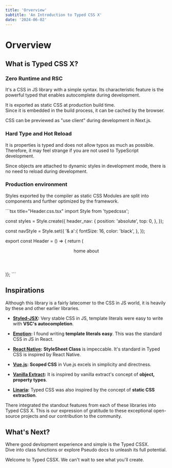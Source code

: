```yaml
---
title: 'Orverview'
subtitle: 'An Introduction to Typed CSS X'
date: '2024-06-02'
---
```



<TocBot />

# Orverview

## What is Typed CSS X?

### Zero Runtime and RSC

It's a CSS in JS library with a simple syntax. Its characteristic feature is the powerful typed that enables autocomplete during development.

It is exported as static CSS at production build time.  
Since it is embedded in the build process, it can be cached by the browser.

CSS can be previewed as "use client" during development in Next.js.

### Hard Type and Hot Reload

It is properties is typed and does not allow typos as much as possible.  
Therefore, it may feel strange if you are not used to TypeScript development.

Since objects are attached to dynamic styles in development mode, there is no need to reload during development.

### Production environment

Styles exported by the compiler as static CSS Modules are split into components and further optimized by the framework.


<Tabs>
  <Tab>
```tsx title="Header.css.tsx"
import Style from 'typedcssx';

const styles = Style.create({
  header_nav: {
    position: 'absolute',
    top: 0,
  },
});

const navStyle = Style.set({
  '& a':{
    fontSize: 16,
    color: 'black',
  },
});

export const Header = () => {
return (
  <header className={styles.header_nav}>
    <nav className={navStyle}>
      <a>home</a>
      <a>about</a>
    </nav>
  </header>
)};
```
  </Tab>
</Tabs>

## Inspirations

Although this library is a fairly latecomer to the CSS in JS world, it is heavily by these and other earlier libraries.

- **[Styled-JSX](https://styled-system.com/):** Very stable CSS in JS, template literals were easy to write with **VSC's autocompletion**.

- **[Emotion](https://emotion.sh/docs/introduction/):** I found writing **template literals easy**. This was the standard CSS in JS in React.

- **[React Native](https://reactnative.dev/):** **StyleSheet Class** is impeccable. It's standard in Typed CSS is inspired by React Native.

- **[Vue.js](https://vuejs.org/):** **Scoped CSS** in Vue.js excels in simplicity and directness.

- **[Vanilla Extract](https://vanilla-extract.style/):** It is inspired by vanilla extract's concept of **object, property types**.

- **[Linaria](https://github.com/callstack/linaria):**  Typed CSS was also inspired by the concept of **static CSS extraction**.

There integrated the standout features from each of these libraries into Typed CSS X. This is our expression of gratitude to these exceptional open-source projects and our contribution to the community.

## What's Next?

Where good devlopment experience and simple is the Typed CSSX.  
Dive into class functions or explore Pseudo docs to unleash its full potential.

Welcome to Typed CSSX. We can't wait to see what you'll create.